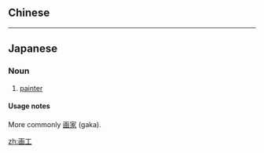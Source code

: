 {{also|畫工}}
==Chinese==
{{zh-see|畫工}}

----

==Japanese==
{{ja-kanjitab|が|こう|yomi=o}}

{{ja-kanjitab|え|たくみ|k2=だくみ|yomi=j|r=y}}

===Noun===
{{ja-noun|がこう|kyu=畫工}} {{ja-altread|hira=えだくみ|rom=edakumi}}

# [[painter]]

====Usage notes====
More commonly [[画家]] (gaka).

[[zh:画工]]